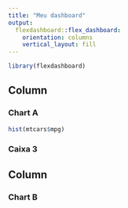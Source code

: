 ```yaml
---
title: "Meu dashboard"
output: 
  flexdashboard::flex_dashboard:
    orientation: columns
    vertical_layout: fill
---
```


```r
library(flexdashboard)
```

Column {data-width=650}
-----------------------------------------------------------------------

### Chart A

```r
hist(mtcars$mpg)
```

### Caixa 3



Column {data-width=350}
-----------------------------------------------------------------------

### Chart B

```r

```

###

```r

```

